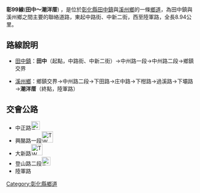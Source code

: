 {{Infobox Taiwan Highway
|type=TH
|county=ch
|route=99
|Level=鄉道
|Length=8.94
|Start=[[田中鎮|田中鎮]]田中
|End=[[田中鎮|田中鎮]]潮洋厝
}}
'''彰99線'''('''田中～潮洋厝''') ，是位於[[彰化縣|彰化縣]][[田中鎮|田中鎮]]與[[溪州鄉|溪州鄉]]的一條[[鄉道|鄉道]]，為田中鎮與溪州鄉之間主要的聯絡道路，東起中路街、中新二街，西至陸軍路，全長8.94公里。

==路線說明==
*[[田中鎮|田中鎮]]：'''田中'''（起點，中路街、中新二街）→中州路一段→中州路二段→鄉鎮交界


*[[溪州鄉|溪州鄉]]：鄉鎮交界→中州路二段→下田路→庄中路→下柑路→過溪路→下壩路→'''潮洋厝'''（終點，陸軍路）

==交會公路==
*中正路[[File:TW_CHW150.svg|23px]]
*興酪路一段[[File:TW_THWch109.svg|30px]]
*大新路[[File:TW_THWch108.svg|30px]]
*登山路二段[[File:TW_CHW152.svg|23px]]
*陸軍路

{{彰化縣鄉道}}
{{Stub}}
[[Category:彰化縣鄉道|Category:彰化縣鄉道]]